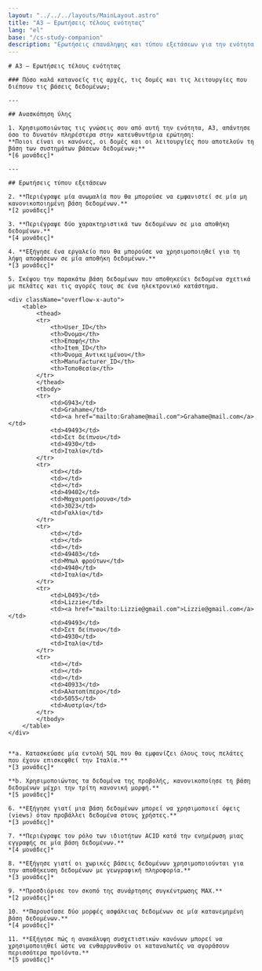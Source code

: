 ```yaml
---
layout: "../../../layouts/MainLayout.astro"
title: "A3 – Ερωτήσεις τέλους ενότητας"
lang: "el"
base: "/cs-study-companion"
description: "Ερωτήσεις επανάληψης και τύπου εξετάσεων για την ενότητα A3 – Βάσεις Δεδομένων."
---
```



<article className="prose prose-lg prose-slate max-w-none">

    # A3 – Ερωτήσεις τέλους ενότητας

    ### Πόσο καλά κατανοείς τις αρχές, τις δομές και τις λειτουργίες που διέπουν τις βάσεις δεδομένων;

    ---

    ## Ανασκόπηση ύλης

    1. Χρησιμοποιώντας τις γνώσεις σου από αυτή την ενότητα, A3, απάντησε όσο το δυνατόν πληρέστερα στην κατευθυντήρια ερώτηση:
    **Ποιοι είναι οι κανόνες, οι δομές και οι λειτουργίες που αποτελούν τη βάση των συστημάτων βάσεων δεδομένων;**
    *[6 μονάδες]*

    ---

    ## Ερωτήσεις τύπου εξετάσεων

    2. **Περιέγραψε μία ανωμαλία που θα μπορούσε να εμφανιστεί σε μία μη κανονικοποιημένη βάση δεδομένων.**
    *[2 μονάδες]*

    3. **Περιέγραψε δύο χαρακτηριστικά των δεδομένων σε μια αποθήκη δεδομένων.**
    *[4 μονάδες]*

    4. **Εξήγησε ένα εργαλείο που θα μπορούσε να χρησιμοποιηθεί για τη λήψη αποφάσεων σε μία αποθήκη δεδομένων.**
    *[3 μονάδες]*

    5. Σκέψου την παρακάτω βάση δεδομένων που αποθηκεύει δεδομένα σχετικά με πελάτες και τις αγορές τους σε ένα ηλεκτρονικό κατάστημα.

    <div className="overflow-x-auto">
        <table>
            <thead>
            <tr>
                <th>User_ID</th>
                <th>Όνομα</th>
                <th>Επαφή</th>
                <th>Item_ID</th>
                <th>Όνομα_Αντικειμένου</th>
                <th>Manufacturer_ID</th>
                <th>Τοποθεσία</th>
            </tr>
            </thead>
            <tbody>
            <tr>
                <td>G943</td>
                <td>Grahame</td>
                <td><a href="mailto:Grahame@mail.com">Grahame@mail.com</a></td>
                <td>49493</td>
                <td>Σετ δείπνου</td>
                <td>4930</td>
                <td>Ιταλία</td>
            </tr>
            <tr>
                <td></td>
                <td></td>
                <td></td>
                <td>49402</td>
                <td>Μαχαιροπίρουνα</td>
                <td>3023</td>
                <td>Γαλλία</td>
            </tr>
            <tr>
                <td></td>
                <td></td>
                <td></td>
                <td>49403</td>
                <td>Μπωλ φρούτων</td>
                <td>4940</td>
                <td>Ιταλία</td>
            </tr>
            <tr>
                <td>L0493</td>
                <td>Lizzie</td>
                <td><a href="mailto:Lizzie@gmail.com">Lizzie@gmail.com</a></td>
                <td>49493</td>
                <td>Σετ δείπνου</td>
                <td>4930</td>
                <td>Ιταλία</td>
            </tr>
            <tr>
                <td></td>
                <td></td>
                <td></td>
                <td>40933</td>
                <td>Αλατοπίπερο</td>
                <td>5055</td>
                <td>Αυστρία</td>
            </tr>
            </tbody>
        </table>
    </div>


    **a. Κατασκεύασε μία εντολή SQL που θα εμφανίζει όλους τους πελάτες που έχουν επισκεφθεί την Ιταλία.**
    *[3 μονάδες]*

    **b. Χρησιμοποιώντας τα δεδομένα της προβολής, κανονικοποίησε τη βάση δεδομένων μέχρι την τρίτη κανονική μορφή.**
    *[5 μονάδες]*

    6. **Εξήγησε γιατί μια βάση δεδομένων μπορεί να χρησιμοποιεί όψεις (views) όταν προβάλλει δεδομένα στους χρήστες.**
    *[3 μονάδες]*

    7. **Περιέγραψε τον ρόλο των ιδιοτήτων ACID κατά την ενημέρωση μιας εγγραφής σε μία βάση δεδομένων.**
    *[4 μονάδες]*

    8. **Εξήγησε γιατί οι χωρικές βάσεις δεδομένων χρησιμοποιούνται για την αποθήκευση δεδομένων με γεωγραφική πληροφορία.**
    *[3 μονάδες]*

    9. **Προσδιόρισε τον σκοπό της συνάρτησης συγκέντρωσης MAX.**
    *[2 μονάδες]*

    10. **Παρουσίασε δύο μορφές ασφάλειας δεδομένων σε μία κατανεμημένη βάση δεδομένων.**
    *[4 μονάδες]*

    11. **Εξήγησε πώς η ανακάλυψη συσχετιστικών κανόνων μπορεί να χρησιμοποιηθεί ώστε να ενθαρρυνθούν οι καταναλωτές να αγοράσουν περισσότερα προϊόντα.**
    *[5 μονάδες]*

</article>

